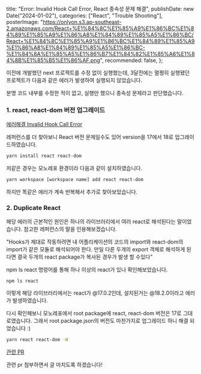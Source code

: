 
  title: "Error: Invalid Hook Call Error, React 종속성 문제 해결",
  publishDate: new Date("2024-01-02"),
  categories: ["React", "Trouble Shooting"],
  posterImage:
    "https://onlyon.s3.ap-southeast-2.amazonaws.com/React+%E1%84%8C%E1%85%A9%E1%86%BC%E1%84%89%E1%85%A9%E1%86%A8%E1%84%89%E1%85%A5%E1%86%BC/React+%E1%84%8C%E1%85%A9%E1%86%BC%E1%84%89%E1%85%A9%E1%86%A8%E1%84%89%E1%85%A5%E1%86%BC-%E1%84%8A%E1%85%A5%E1%86%B7%E1%84%82%E1%85%A6%E1%84%8B%E1%85%B5%E1%86%AF.png",
  recommended: false,
};


<PostHeader post={post} />

이전에 개발했던 next 프로젝트를 수정 없이 실행했는데, 3달전에는 멀쩡히 실행됐던 프로젝트가 다음과 같은 에러가 발생하여 실행되지 않았습니다.

분명 코드 내부를 수정한 적이 없고, 실행만 했으니 종속성 문제라고 판단했습니다.

### 1. react, react-dom 버전 업그레이드

[에러해결 Invalid Hook Call Error](https://pimpdevelop.tistory.com/14)

레퍼런스를 더 찾아보니 React 버전 문제일수도 있어 version을 17에서 18로 업그레이드하였습니다.

```bash
yarn install react react-dom
```

저같은 경우는 모노레포 환경이라 다음과 같이 설치하였습니다.

```bash
yarn workspace [workspace name] add react react-dom
```

하지만 똑같은 에러가 계속 반복해서 추가로 찾아보았습니다.

### 2. Duplicate React

해당 에러의 근본적인 원인은 하나의 라이브러리에서 여러 react로 해석된다는 말이었습니다. 참고한 레퍼런스의 말을 인용해보겠습니다.

"Hooks가 제대로 작동하려면 내 어플리케이션의 코드의 import와 react-dom의 import가 같은 모듈로 해석되어야 한다.
만일 다른 두개의 export 객체로 해석하게 된다면 결국 두개의 react package가 복사된 경우가 발생 할 수있다" 

npm ls react 명령어를 통해 하나 이상의 react가 있나 확인해보았습니다.

```
npm ls react
```

이렇게 해당 라이브러리에서는 react가 @17.0.2인데, 설치된거는 @18.2.0이라고 에러가 발생하였습니다.

다시 확인해보니 모노레포에서 root package에 react, react-dom 버전은 17로 그대로였습니다. 그래서 root package.json의 버전도 마찬가지로 업그레이드 하니 해결 되었습니다 :)

```bash
yarn react react-dom -W
```

[관련 PR](https://github.com/themoment-team/hello-gsm-front/pull/347)

관련 pr 첨부하면서 글 마치도록 하겠습니다!

<RelationPostList post={post} />
